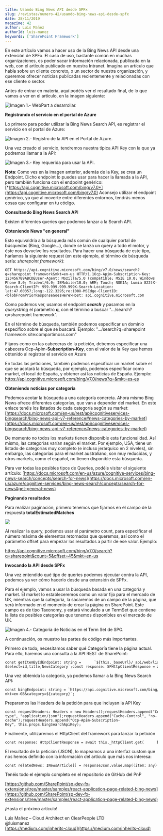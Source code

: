 ```yaml
---
title: Usando Bing News API desde SPFx
slug: /revistas/numero-42/usando-bing-news-api-desde-spfx
date: 28/11/2019
magazine: 42
author: Luis Mañez
authorId: luis-manez
keywords: ['SharePoint Framework']
---
```






En este artículo vamos a hacer uso de la Bing News API desde una extensión de SPFx. El caso de uso, bastante común en muchas organizaciones, es poder sacar información relacionada, publicada en la web, con el artículo publicado en nuestra Intranet. Imagina un artículo que habla sobre un cliente concreto, o un sector de nuestra organización, y queremos ofrecer noticias publicadas recientemente y relacionadas con ese cliente o sector.

Antes de entrar en materia, aquí podéis ver el resultado final, de lo que vamos a ver en el artículo, en la imagen siguiente:

![Imagen 1.- WebPart a desarrollar.](../../../images/numero42/usando-bing-news-api-desde-spfx/image1.png)

**Registrando el servicio en el portal de Azure**

Lo primero para poder utilizar la Bing News Search API, es registrar el servicio en el portal de Azure:

![Imagen 2.- Registro de la API en el Portal de Azure.](../../../images/numero42/usando-bing-news-api-desde-spfx/image2.png)

Una vez creado el servicio, tendremos nuestra típica API Key con la que ya podremos llamar a la API:

![Imagen 3.- Key requerida para usar la API.](../../../images/numero42/usando-bing-news-api-desde-spfx/image3.png)

**Nota**: Como ves en la imagen anterior, además de la Key, se crea un Endpoint. Dicho endpoint lo puedes usar para hacer la llamada a la API, pero también funciona con el endpoint genérico: [*https://api.cognitive.microsoft.com/bing/v7.0*](https://api.cognitive.microsoft.com/bing/v7.0)
 Aconsejo utilizar el endpoint genérico, ya que al moverte entre diferentes entornos, tendrás menos cosas que configurar en tu código.

**Consultando Bing News Search API**

Existen diferentes queries que podemos lanzar a la Search API.

**Obteniendo News "en general"**

Esto equivaldría a la búsqueda más común de cualquier portal de búsquedas (Bing, Google…), donde se lanza un query a todo el motor, y éste nos devuelve los resultados. Para hacer una búsqueda de este tipo, haríamos la siguiente request (en este ejemplo, el término de búsqueda sería: *sharepoint framework*):

```
GET https://api.cognitive.microsoft.com/bing/v7.0/news/search?q=sharepoint framework&mkt=en-us HTTP/1.1Ocp-Apim-Subscription-Key: 123456789ABCDEUser-Agent: Mozilla/5.0 (compatible; MSIE 10.0; Windows Phone 8.0; Trident/6.0; IEMobile/10.0; ARM; Touch; NOKIA; Lumia 822)X-Search-ClientIP: 999.999.999.999X-Search-Location: lat:47.60357;long:-122.3295;re:100X-MSEdge-ClientID: <blobFromPriorResponseGoesHere>Host: api.cognitive.microsoft.com​
```

Como podemos ver, usamos el endpoint ***search*** y pasamos en la *querystring* el parámetro **q**, con el término a buscar "…/search?q=sharepoint framework".

En el término de búsqueda, también podemos especificar un dominio específico sobre el que se buscará. Ejemplo: "…/search?q=sharepoint framework site:compartimoss.com"

Fijaros como en las cabeceras de la petición, debemos especificar una cabecera Ocp-Apim-**Subscription-Key**, con el valor de la Key que hemos obtenido al registrar el servicio en Azure

En todas las peticiones, también podemos especificar un market sobre el que se acotará la búsqueda, por ejemplo, podemos especificar como market, el local de España, y obtener así las noticias de España. Ejemplo: https://api.cognitive.microsoft.com/bing/v7.0/news?q=&mkt=es-es

**Obteniendo noticias por categoría**

Podemos acotar la búsqueda a una categoría concreta. Ahora mismo Bing News ofrece diferentes categorías, que van a depender del market. En este enlace tenéis los listados de cada categoría según su market: [https://docs.microsoft.com/en-us/rest/api/cognitiveservices-bingsearch/bing-news-api-v7-reference#news-categories-by-market](https://docs.microsoft.com/en-us/rest/api/cognitiveservices-bingsearch/bing-news-api-v7-reference#news-categories-by-market)

De momento no todos los markets tienen disponible esta funcionalidad. Así mismo, las categorías varían según el market. Por ejemplo, USA, tiene un listado de categorías muy completo (e incluso jerárquico en 2 niveles), sin embargo, las categorías para el market australiano, son muy reducidas, y otros markets, como el español, no tienen disponible esta búsqueda.

Para ver todas las posibles tipos de Queries, podéis visitar el siguiente artículo: [https://docs.microsoft.com/en-us/azure/cognitive-services/bing-news-search/concepts/search-for-news](https://docs.microsoft.com/en-us/azure/cognitive-services/bing-news-search/concepts/search-for-news#get-general-news)

**Paginando resultados**

Para realizar paginación, primero tenemos que fijarnos en el campo de la respuesta **totalEstimatedMatches**

![](../../../images/numero42/usando-bing-news-api-desde-spfx/image4.png)

Al realizar la query, podemos usar el parámetro count, para especificar el número máxima de elementos retornados que queremos, así como el parámetro offset para empezar los resultados a partir de ese valor. Ejemplo:

https://api.cognitive.microsoft.com/bing/v7.0/search?q=sharepoint&count=5&offset=45&mkt=en-us

**Invocando la API desde SPFx**

Una vez entendido qué tipo de queries podemos ejecutar contra la API, podemos ya ver cómo hacerlo desde una extensión de SPFx.

Para el ejemplo, vamos a usar la búsqueda basada en una categoría y market. El market lo estableceremos como un valor fijo para el mercado de UK, mientras que la categoría, la sacaremos de un campo de la página, que será informado en el momento de crear la página en SharePoint. Este campo es de tipo Taxonomy, y estará vinculado a un TermSet que contiene la lista de posibles categorías que tenemos disponibles en el mercado de UK.

![Imagen 4.- Categoría de Noticias en el Term Set de SPO.](../../../images/numero42/usando-bing-news-api-desde-spfx/image5.png)

A continuación, os muestro las partes de código más importantes.

Primero de todo, necesitamos saber qué Categoría tiene la página actual. Para ello, haremos una consulta a la API REST de SharePoint:

```
const getItemByIdEndpoint: string =      `${this._baseUrl}/_api/web/lists('${this._listId}')/GetItemById(${this._listItemId})?$select=id,title,NewsCategory`;const response: SPHttpClientResponse = await this._spHttpClient.get(getItemByIdEndpoint, SPHttpClient.configurations.v1);const responseJson: any = await response.json();
```

​Una vez obtenida la categoría, ya podemos llamar a la Bing News Search API:

```
const bingEndpoint: string = `https://api.cognitive.microsoft.com/bing/v7.0/news?mkt=en-GB&category=${category}`;
```

Preparamos las Headers de la petición para que incluyan la API Key

```
const requestHeaders: Headers = new Headers();requestHeaders.append("Content-type", "application/json");requestHeaders.append("Cache-Control", "no-cache");requestHeaders.append("Ocp-Apim-Subscription-Key", this.props.bingSearchApiKey);
```

Finalmente, utilizaremos el HttpClient del framework para lanzar la petición

```
const response: HttpClientResponse = await this._httpClient.get(      bingEndpoint,      HttpClient.configurations.v1,      httpOptions);const responseJson: any = await response.json();
```

El resultado de la petición (JSON), lo mapeamos a una interfaz custom que nos hemos definido con la información del artículo que más nos interesa:

```
const relatedNews: INewsArticle[] = responseJson.value.map((item: any) => {      const article: INewsArticle = {        name: item.name,        category: item.category,        description: item.description,        thumbnailUrl: item.image.thumbnail.contentUrl,        datePublished: new Date(item.datePublished),        url: item.url      };      return article;    });
```



Tenéis todo el ejemplo completo en el repositorio de GitHub del PnP

[https://github.com/SharePoint/sp-dev-fx-extensions/tree/master/samples/react-application-page-related-bing-news](https://github.com/SharePoint/sp-dev-fx-extensions/tree/master/samples/react-application-page-related-bing-news)

¡Hasta el próximo artículo!



Luis Mañez – Cloud Architect en ClearPeople LTD <br />
 @luismanez <br />
 [https://medium.com/inherits-cloud](https://medium.com/inherits-cloud) 
 
